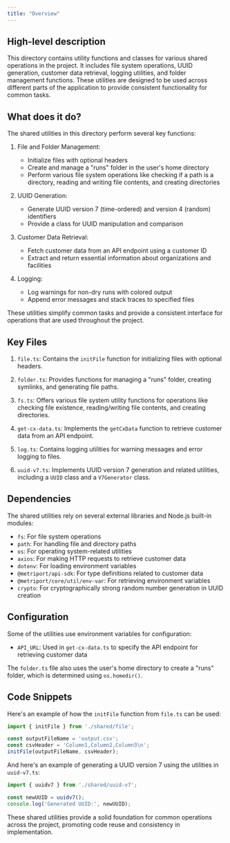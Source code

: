 ```yaml
---
title: "Overview"
---
```


## High-level description
This directory contains utility functions and classes for various shared operations in the project. It includes file system operations, UUID generation, customer data retrieval, logging utilities, and folder management functions. These utilities are designed to be used across different parts of the application to provide consistent functionality for common tasks.

## What does it do?
The shared utilities in this directory perform several key functions:

1. File and Folder Management:
   - Initialize files with optional headers
   - Create and manage a "runs" folder in the user's home directory
   - Perform various file system operations like checking if a path is a directory, reading and writing file contents, and creating directories

2. UUID Generation:
   - Generate UUID version 7 (time-ordered) and version 4 (random) identifiers
   - Provide a class for UUID manipulation and comparison

3. Customer Data Retrieval:
   - Fetch customer data from an API endpoint using a customer ID
   - Extract and return essential information about organizations and facilities

4. Logging:
   - Log warnings for non-dry runs with colored output
   - Append error messages and stack traces to specified files

These utilities simplify common tasks and provide a consistent interface for operations that are used throughout the project.

## Key Files

1. `file.ts`: Contains the `initFile` function for initializing files with optional headers.

2. `folder.ts`: Provides functions for managing a "runs" folder, creating symlinks, and generating file paths.

3. `fs.ts`: Offers various file system utility functions for operations like checking file existence, reading/writing file contents, and creating directories.

4. `get-cx-data.ts`: Implements the `getCxData` function to retrieve customer data from an API endpoint.

5. `log.ts`: Contains logging utilities for warning messages and error logging to files.

6. `uuid-v7.ts`: Implements UUID version 7 generation and related utilities, including a `UUID` class and a `V7Generator` class.

## Dependencies
The shared utilities rely on several external libraries and Node.js built-in modules:

- `fs`: For file system operations
- `path`: For handling file and directory paths
- `os`: For operating system-related utilities
- `axios`: For making HTTP requests to retrieve customer data
- `dotenv`: For loading environment variables
- `@metriport/api-sdk`: For type definitions related to customer data
- `@metriport/core/util/env-var`: For retrieving environment variables
- `crypto`: For cryptographically strong random number generation in UUID creation

## Configuration
Some of the utilities use environment variables for configuration:

- `API_URL`: Used in `get-cx-data.ts` to specify the API endpoint for retrieving customer data

The `folder.ts` file also uses the user's home directory to create a "runs" folder, which is determined using `os.homedir()`.

## Code Snippets

Here's an example of how the `initFile` function from `file.ts` can be used:

```typescript
import { initFile } from './shared/file';

const outputFileName = 'output.csv';
const csvHeader = 'Column1,Column2,Column3\n';
initFile(outputFileName, csvHeader);
```

And here's an example of generating a UUID version 7 using the utilities in `uuid-v7.ts`:

```typescript
import { uuidv7 } from './shared/uuid-v7';

const newUUID = uuidv7();
console.log('Generated UUID:', newUUID);
```

These shared utilities provide a solid foundation for common operations across the project, promoting code reuse and consistency in implementation.